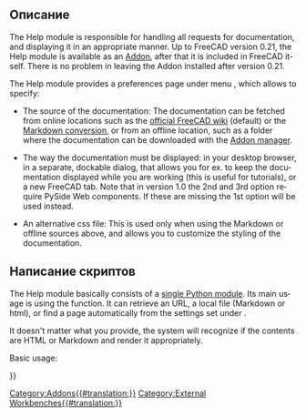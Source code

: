 <languages/>

<span id="Description"></span>
== Описание ==

<div lang="en" dir="ltr" class="mw-content-ltr">
The Help module is responsible for handling all requests for documentation, and displaying it in an appropriate manner. Up to FreeCAD version 0.21, the Help module is available as an [[Std_AddonMgr|Addon]], after that it is included in FreeCAD itself. There is no problem in leaving the Addon installed after version 0.21.
</div>

<div lang="en" dir="ltr" class="mw-content-ltr">
The Help module provides a preferences page under menu {{MenuCommand|Edit → Preferences → General → Help}}, which allows to specify:
</div>

<div lang="en" dir="ltr" class="mw-content-ltr">
* The source of the documentation: The documentation can be fetched from online locations such as the [https://wiki.freecad.org official FreeCAD wiki] (default) or the [https://github.com/FreeCAD/FreeCAD-documentation Markdown conversion], or from an offline location, such as a folder where the documentation can be downloaded with the [[Std_AddonMgr|Addon manager]].
</div>

<div lang="en" dir="ltr" class="mw-content-ltr">
* The way the documentation must be displayed: in your desktop browser, in a separate, dockable dialog, that allows you for ex. to keep the documentation displayed while you are working (this is useful for tutorials), or a new FreeCAD tab. Note that in version 1.0 the 2nd and 3rd option require PySide Web components. If these are missing the 1st option will be used instead.
</div>

<div lang="en" dir="ltr" class="mw-content-ltr">
* An alternative css file: This is used only when using the Markdown or offline sources above, and allows you to customize the styling of the documentation.
</div>

<span id="Scripting"></span>
== Написание скриптов ==

<div lang="en" dir="ltr" class="mw-content-ltr">
The Help module basically consists of a [https://github.com/FreeCAD/FreeCAD/blob/main/src/Mod/Help/Help.py single Python module]. Its main usage is using the {{Incode|show}} function. It can retrieve an URL, a local file (Markdown or html), or find a page automatically from the settings set under {{MenuCommand|Preferences → General → Help}}.
</div>

<div lang="en" dir="ltr" class="mw-content-ltr">
It doesn't matter what you provide, the system will recognize if the contents are HTML or Markdown and render it appropriately.
</div>

<div lang="en" dir="ltr" class="mw-content-ltr">
Basic usage:
</div>

<div lang="en" dir="ltr" class="mw-content-ltr">
{{Code|code=
import Help
Help.show("Draft Line")
Help.show("Draft_Line")  # works with spaces or underscores
Help.show("https://wiki.freecad.org/Draft_Line")
Help.show("https://gitlab.com/freecad/FreeCAD-documentation/-/raw/main/wiki/Draft_Line.md")
Help.show("/home/myUser/.FreeCAD/Documentation/Draft_Line.md")
Help.show("http://myserver.com/myfolder/Draft_Line.html")
}}
</div>


{{Userdocnavi{{#translation:}}}}
[[Category:Addons{{#translation:}}]]
[[Category:External Workbenches{{#translation:}}]]
